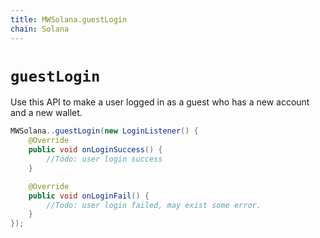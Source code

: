 ```yaml
---
title: MWSolana.guestLogin
chain: Solana
---
```


# `guestLogin`
Use this API to make a user logged in as a guest who has a new account and a new wallet.
```java
MWSolana..guestLogin(new LoginListener() {
    @Override
    public void onLoginSuccess() {
        //Todo: user login success
    }

    @Override
    public void onLoginFail() {
        //Todo: user login failed, may exist some error.
    }
});
```

